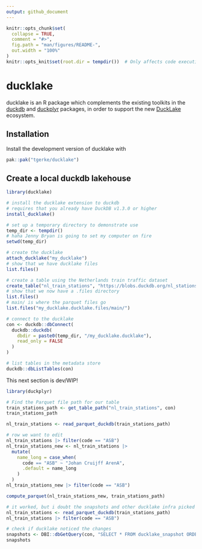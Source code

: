 ```yaml
---
output: github_document
---
```


<!-- README.md is generated from README.Rmd. Please edit that file -->

```r
knitr::opts_chunk$set(
  collapse = TRUE,
  comment = "#>",
  fig.path = "man/figures/README-",
  out.width = "100%"
)
knitr::opts_knit$set(root.dir = tempdir())  # Only affects code execution, not output
```

# ducklake

ducklake is an R package which complements the existing toolkits in the [duckdb](https://r.duckdb.org/index.html) and [duckplyr](https://duckplyr.tidyverse.org/index.html) packages, in order to support the new [DuckLake](https://ducklake.select/docs/stable/duckdb/introduction.html) ecosystem.

## Installation

Install the development version of ducklake with

``` r
pak::pak("tgerke/ducklake")
```

## Create a local duckdb lakehouse

```r
library(ducklake)

# install the ducklake extension to duckdb 
# requires that you already have DuckDB v1.3.0 or higher
install_ducklake()

# set up a temporary directory to demonstrate use
temp_dir <- tempdir()
# haha Jenny Bryan is going to set my computer on fire
setwd(temp_dir)

# create the ducklake
attach_ducklake("my_ducklake")
# show that we have ducklake files
list.files()

# create a table using the Netherlands train traffic dataset 
create_table("nl_train_stations", "https://blobs.duckdb.org/nl_stations.csv")
# show that we now have a .files directory
list.files()
# main/ is where the parquet files go
list.files("my_ducklake.ducklake.files/main/")

# connect to the ducklake
con <- duckdb::dbConnect(
  duckdb::duckdb(
    dbdir = paste0(temp_dir, "/my_ducklake.ducklake"),
    read_only = FALSE
  )
)

# list tables in the metadata store
duckdb::dbListTables(con)
```

This next section is dev/WIP! 
```r
library(duckplyr)

# Find the Parquet file path for our table
train_stations_path <- get_table_path("nl_train_stations", con)
train_stations_path

nl_train_stations <- read_parquet_duckdb(train_stations_path)

# row we want to edit
nl_train_stations |> filter(code == "ASB")
nl_train_stations_new <- nl_train_stations |>
  mutate(
    name_long = case_when(
      code == "ASB" ~ "Johan Cruijff ArenA",
      .default = name_long
    )
  )
nl_train_stations_new |> filter(code == "ASB")

compute_parquet(nl_train_stations_new, train_stations_path)

# it worked, but i doubt the snapshots and other ducklake infra picked this up
nl_train_stations <- read_parquet_duckdb(train_stations_path)
nl_train_stations |> filter(code == "ASB")

# check if ducklake noticed the changes
snapshots <- DBI::dbGetQuery(con, "SELECT * FROM ducklake_snapshot ORDER BY snapshot_id DESC;")
snapshots

```

